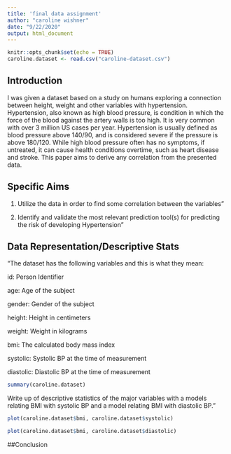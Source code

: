 ```yaml
---
title: 'final data assignment'
author: "caroline wishner"
date: "9/22/2020"
output: html_document
---
```


```r
knitr::opts_chunk$set(echo = TRUE)
caroline.dataset <- read.csv("caroline-dataset.csv")
```

## Introduction

I was given a dataset based on a study on humans exploring a connection between height, weight and other variables with hypertension. Hypertension, also known as high blood pressure, is condition in which the force of the blood against the artery walls is too high. It is very common with over 3 million US cases per year. Hypertension is usually defined as blood pressure above 140/90, and is considered severe if the pressure is above 180/120. While high blood pressure often has no symptoms, if untreated, it can cause health conditions overtime, such as heart disease and stroke. This paper aims to derive any correlation from the presented data.

  
## Specific Aims

1. Utilize the data in order to find some correlation between the variables" 

2. Identify and validate the most relevant prediction tool(s) for predicting the risk of developing Hypertension"
  
## Data Representation/Descriptive Stats

"The dataset has the following variables and this is what they mean:

id: Person Identifier

age: Age of the subject

gender: Gender of the subject

height: Height in centimeters

weight: Weight in kilograms

bmi: The calculated body mass index

systolic: Systolic BP at the time of measurement

diastolic: Diastolic BP at the time of measurement
  
```r
summary(caroline.dataset)
```

  
  Write up of descriptive statistics of the major variables with a  models relating BMI with systolic BP and a model relating BMI with diastolic BP."
  
```r
plot(caroline.dataset$bmi, caroline.dataset$systolic)
```
```r
plot(caroline.dataset$bmi, caroline.dataset$diastolic)
```

##Conclusion


  